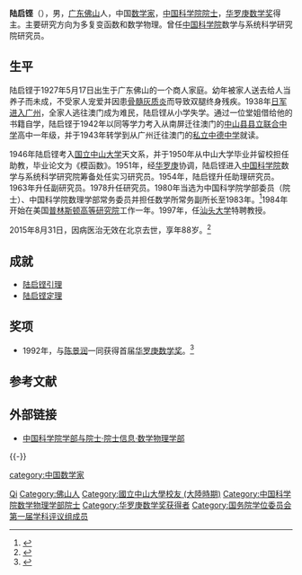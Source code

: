 {{Infobox scientist
| honorific_prefix = 
| name        = 陆启铿
| honorific_suffix = 
| native_name = 
| native_name_lang = 
| image       = 
| image_size  = 
| alt         = 
| caption     = 
| birth_date  = {{birth date|1927|5|17|mf=y}}
| birth_place = {{ROC-1912}}[[广东|广东]][[佛山|佛山]]
| death_date  = {{death date and age |2015|8|31|1927|5|17}}
| death_place = {{PRC}}[[北京市|北京市]]
| resting_place = 
| resting_place_coordinates =  
| other_names = 
| residence   = 
| citizenship = 
| nationality = {{PRC}}
| fields      = [[数学|数学]]（[[多复变函数论|多复变函数论]]）
| workplaces  = [[中国科学院|中国科学院]]
| patrons     = 
| education   = 
| alma_mater  = [[中山大学|中山大学]]
| thesis_title = 模函数
| thesis_url  =         
| thesis_year =         
| doctoral_advisor = 
| academic_advisors = 
| doctoral_students = 
| notable_students = 
| known_for   = [[陆启铿引理|陆启铿引理]]<br/>[[陆启铿定理|陆启铿定理]]<br/>[[陆启铿域|陆启铿域]]<br/>[[陆启铿不变量|陆启铿不变量]]<br/>[[陆启铿常数|陆启铿常数]]
| influences  = [[华罗庚|华罗庚]]
| influenced  = 
| awards      = 
{{Awards |award = [[国家自然科学奖|国家自然科学奖]]三等奖 |year = 1987年}}
{{Awards |award = [[华罗庚数学奖|华罗庚数学奖]] |year = 1992年}}
{{Awards |award = [[何梁何利基金|何梁何利基金]]科学与技术进步奖 |year = 2001年}}
| author_abbrev_bot = 
| author_abbrev_zoo = 
| spouse      = 张木兰
| partner     = 
| children    = 
| signature   = 
| signature_alt = 
| website     = 
| footnotes   = 
}}

'''陆启铿'''（{{bd|1927年|5月17日|2015年|8月31日}}），男，[[广东|广东]][[佛山|佛山]]人，中国[[数学家|数学家]]，[[中国科学院院士|中国科学院院士]]，[[华罗庚数学奖|华罗庚数学奖]]得主。主要研究方向为多复变函数和数学物理。曾任[[中国科学院|中国科学院]]数学与系统科学研究院研究员。

== 生平 ==
陆启铿于1927年5月17日出生于广东佛山的一个商人家庭。幼年被家人送去给人当养子而未成，不受家人宠爱并因患[[小儿麻痹症|骨髓灰质炎]]而导致双腿终身残疾。1938年[[广州战役|日军进入广州]]，全家人逃往澳门成为难民，陆启铿从小学失学。通过一位堂姐借给他的书籍自学，陆启铿于1942年以同等学力考入从南屏迁往澳门的[[中山市第一中学|中山县县立联合中学]]高中一年级，并于1943年转学到从广州迁往澳门的[[广州私立中德中学|私立中德中学]]就读。

1946年陆启铿考入[[中山大学|国立中山大学]]天文系，并于1950年从中山大学毕业并留校担任助教，毕业论文为《模函数》。1951年，经[[华罗庚|华罗庚]]协调，陆启铿进入[[中国科学院|中国科学院]]数学与系统科学研究院筹备处任实习研究员。1954年，陆启铿升任助理研究员。1963年升任副研究员。1978升任研究员。1980年当选为中国科学院学部委员（院士）、中国科学院数理学部常务委员并担任数学所常务副所长至1983年。<ref>{{cite news |title=陆启铿：在断弦琴上奏出多复变最强音 |author=杨静 王涛 |url=http://news.sciencenet.cn/htmlnews/2015/9/327177.shtm |publisher=中国科学报 |date=2015-09-18 |accessdate=2016-05-07 |archive-date=2019-06-11 |archive-url=https://web.archive.org/web/20190611120339/http://news.sciencenet.cn/htmlnews/2015/9/327177.shtm |dead-url=no }}</ref>1984年开始在美国[[普林斯顿高等研究院|普林斯顿高等研究院]]工作一年。1997年，任[[汕头大学|汕头大学]]特聘教授。

2015年8月31日，因病医治无效在北京去世，享年88岁。<ref>{{cite news |title=中科院院士陆启铿逝世 享年88岁 |url=http://www.cas.cn/xb/gz/201508/t20150831_4418594.shtml |publisher=中国科学院 |date=2015-08-31 |accessdate=2015-08-31 |archive-date=2015-09-23 |archive-url=https://web.archive.org/web/20150923200724/http://www.cas.cn/xb/gz/201508/t20150831_4418594.shtml |dead-url=no }}</ref>

== 成就 ==
* [[陆启铿引理|陆启铿引理]]
* [[陆启铿定理|陆启铿定理]]

== 奖项 ==
* 1992年，与[[陈景润|陈景润]]一同获得首届[[华罗庚数学奖|华罗庚数学奖]]。<ref>{{cite news | url=http://news.xinhuanet.com/politics/2006-11/04/content_5284438.htm | title=11月4日：首届“华罗庚数学奖”颁奖 | work=新华网 | accessdate=2012-03-31 }}{{dead link|date=2018年5月 |bot=InternetArchiveBot |fix-attempted=yes }}</ref>

== 参考文献 ==
{{reflist}}

== 外部链接 ==
* [https://web.archive.org/web/20120308190537/http://sourcedb.cas.cn/sourcedb_ad_cas/zw2/ysxx/sxwlxb/ 中国科学院学部与院士·院士信息·数学物理学部]

{{Portal box|数学|中国数学史|中华人民共和国|江苏|人物}}

{{-}}
{{华罗庚数学奖}}
{{中国科学院数学物理学部院士}}
{{国务院学位委员会第一届学科评议组/理学}}

{{Authority control}}
{{DEFAULTSORT:Lu陆}}
[[Category:陸姓|Qi]]
[[Category:佛山人|Category:佛山人]]
[[Category:國立中山大學校友_(大陸時期)|Category:國立中山大學校友 (大陸時期)]]
[[category:中国数学家|category:中国数学家]]
[[Category:中国科学院数学物理学部院士|Category:中国科学院数学物理学部院士]]
[[Category:华罗庚数学奖获得者|Category:华罗庚数学奖获得者]]
[[Category:国务院学位委员会第一届学科评议组成员|Category:国务院学位委员会第一届学科评议组成员]]